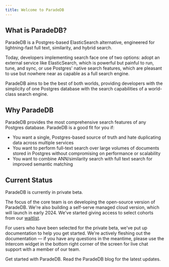 ```yaml
---
title: Welcome to ParadeDB
---
```


## What is ParadeDB?

ParadeDB is a Postgres-based ElasticSearch alternative, engineered for lightning-fast full text,
similarity, and hybrid search.

Today, developers implementing search face one of two options: adopt an external service like ElasticSearch,
which is powerful but painful to run, tune, and sync, or use Postgres' native search features, which are pleasant to
use but nowhere near as capable as a full search engine.

ParadeDB aims to be the best of both worlds, providing developers with the simplicity of one Postgres
database with the search capabilities of a world-class search engine.

## Why ParadeDB

ParadeDB provides the most comprehensive search features of any Postgres database. ParadeDB is a good fit for you if:

- You want a single, Postgres-based source of truth and hate duplicating data across multiple services
- You want to perform full-text search over large volumes of documents stored in Postgres without compromising on performance or scalability
- You want to combine ANN/similarity search with full text search for improved semantic matching

## Current Status

ParadeDB is currently in private beta.

The focus of the core team is on developing the open-source version of ParadeDB. We're also building a
self-serve managed cloud version, which will launch in early 2024. We've started giving access to select
cohorts from our [waitlist](https://paradedb.typeform.com/to/jHkLmIzx?typeform-source=www.paradedb.com).

For users who have been selected for the private beta, we've put up documentation to help you get started.
We're actively fleshing out the documentation — if you have any questions in the meantime, please use the
Intercom widget in the bottom right corner of the screen for live chat support with a member of our team.

<CardGroup cols={2}>
  <Card title="Quickstart" icon="rocket" href="/quickstart">
    Get started with ParadeDB.
  </Card>
  <Card title="Blog" icon="rss" href="/blog">
    Read the ParadeDB blog for the latest updates.
  </Card>
</CardGroup>
